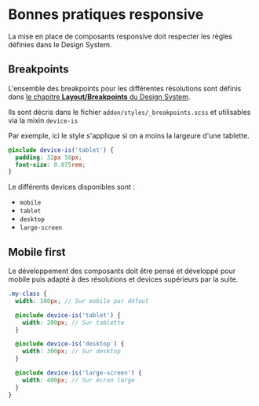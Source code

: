 
<Meta title="Développement/Bonnes pratiques/Responsive" />

# Bonnes pratiques responsive

La mise en place de composants responsive doit respecter les règles définies dans le Design System.

## Breakpoints

L'ensemble des breakpoints pour les différentes résolutions sont définis dans [le chapitre **Layout/Breakpoints** du Design System](https://zeroheight.com/8dd127da7/p/6877af-layout/t/47086b).

Ils sont décris dans le fichier `addon/styles/_breakpoints.scss` et utilisables via la mixin `device-is`

Par exemple, ici le style s'applique si on a moins la largeure d'une tablette.

```scss
@include device-is('tablet') {
  padding: 32px 58px;
  font-size: 0.875rem;
}
```

Le différents devices disponibles sont :

- `mobile`
- `tablet`
- `desktop`
- `large-screen`

## Mobile first

Le développement des composants doit être pensé et développé pour mobile puis adapté à des résolutions et devices supérieurs par la suite.

```scss
.my-class {
  width: 100px; // Sur mobile par défaut

  @include device-is('tablet') {
    width: 200px; // Sur tablette
  }

  @include device-is('desktop') {
    width: 300px; // Sur desktop
  }

  @include device-is('large-screen') {
    width: 400px; // Sur écran large
  }
}
```
